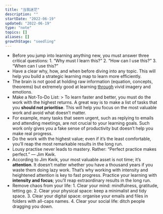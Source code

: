 ```yaml
---
title: "当我迷茫"
description: ""
startDate: "2022-06-19"
updated: "2022-06-19"
type: "note"
topics: []
aliases: []
growthStage: "seedling"
---
```


- Before you jump into learning anything new, you must answer three critical questions: 1. “Why must I learn this?” 2. “How can I use this?” 3. “When can I use this?”
- Have a clear why, how, and when before diving into any topic. This will help you build a strategic learning map to learn more efficiently.
- The brain is not good at holding raw information (equation, concepts, theorems) but extremely good at learning [through](https://www.sciencedirect.com/science/article/abs/pii/0010028574900085) vivid imagery and emotions.
- Make a Not-To-Do List: > To learn faster and better, you must do the work with the highest returns. A great way is to make a list of tasks that you __should not prioritise__. This will help you focus on the most valuable work and avoid what doesn’t matter.
- For example, many tasks that seem urgent, such as replying to emails and attending meetings, are not crucial to your learning goals. Such work only gives you a fake sense of productivity but doesn’t help you make real progress.
- Do the work with the highest value; even if it’s the least comfortable, you’ll reap the most remarkable results in the long run.
- Lousy practise never leads to mastery.     Rather: “Perfect practice makes perfect.” — Jim Kwik.
- According to Jim Kwik, your most valuable asset is not time; it’s __attention__. It doesn’t matter whether you have a thousand years if you waste them doing lazy work. That’s why working with intensity and heightened attention is key to fast progress. Practice your learning with __intensity and focus__; you’ll reap extraordinary results in the long run.
- Remove chaos from your life:  1. Clear your mind: mindfulness, gratitude, letting go. 2. Clear your physical space: keep a minimalist and tidy space. 3.  Clear your digital space: organise your emails and files in folders with all-caps names. 4. Clear your social life: ditch people dragging you down.
